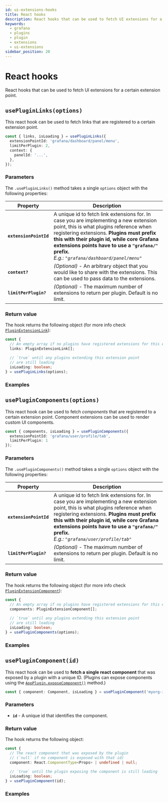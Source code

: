 ```yaml
---
id: ui-extensions-hooks
title: React hooks
description: React hooks that can be used to fetch UI extensions for a certain extension point.
keywords:
  - grafana
  - plugins
  - plugin
  - extensions
  - ui-extensions
sidebar_position: 20
---
```


# React hooks

React hooks that can be used to fetch UI extensions for a certain extension point.

## `usePluginLinks(options)`

This react hook can be used to fetch links that are registered to a certain extension point.

```typescript
const { links, isLoading } = usePluginLinks({
  extensionPointId: 'grafana/dashboard/panel/menu',
  limitPerPlugin: 2,
  context: {
    panelId: '...',
  },
});
```

### Parameters

The `.usePluginLinks()` method takes a single `options` object with the following properties:

| Property | Description |
| --- | --- |
| **`extensionPointId`** | A unique id to fetch link extensions for. In case you are implementing a new extension point, this is what plugins reference when registering extensions.  **Plugins must prefix this with their plugin id, while core Grafana extensions points have to use a `"grafana/"` prefix.** <br /> _E.g.: `"grafana/dashboard/panel/menu"`_ |
| **`context?`** | _(Optional)_ - An arbitrary object that you would like to share with the extensions. This can be used to pass data to the extensions. |
| **`limitPerPlugin?`** | _(Optional)_ - The maximum number of extensions to return per plugin. Default is no limit. |
### Return value

The hook returns the following object (for more info check [`PluginExtensionLink`](https://github.com/grafana/grafana/blob/main/packages/grafana-data/src/types/pluginExtensions.ts#L27)):

```typescript
const {
  // An empty array if no plugins have registered extensions for this extension point yet
  links: PluginExtensionLink[];
  
  // `true` until any plugins extending this extension point 
  // are still loading
  isLoading: boolean;
} = usePluginLinks(options);
```

### Examples


## `usePluginComponents(options)`

This react hook can be used to fetch _components_ that are registered to a certain extension point. Component extensions can be used to render custom UI components.

```typescript
const { components, isLoading } = usePluginComponents({
  extensionPointId: 'grafana/user/profile/tab',
  limitPerPlugin: 1
});
```

### Parameters

The `.usePluginComponents()` method takes a single `options` object with the following properties:

| Property | Description |
| --- | --- |
| **`extensionPointId`** | A unique id to fetch link extensions for. In case you are implementing a new extension point, this is what plugins reference when registering extensions. **Plugins must prefix this with their plugin id, while core Grafana extensions points have to use a `"grafana/"` prefix.** <br /> _E.g.: `"grafana/user/profile/tab"`_ |
| **`limitPerPlugin?`** | _(Optional)_ - The maximum number of extensions to return per plugin. Default is no limit. |

### Return value

The hook returns the following object (for more info check [`PluginExtensionComponent`](https://github.com/grafana/grafana/blob/main/packages/grafana-data/src/types/pluginExtensions.ts#L35)):

```typescript
const {
  // An empty array if no plugins have registered extensions for this extension point yet
  components: PluginExtensionComponent[];
  
  // `true` until any plugins extending this extension point 
  // are still loading
  isLoading: boolean;
} = usePluginComponents(options);
```

### Examples


## `usePluginComponent(id)`

This react hook can be used to **fetch a single react component** that was exposed by a plugin with a unique ID. (Plugins can expose components using the [`AppPlugin.exposeComponent()`](https://google.com) method.)

```typescript
const { component: Component, isLoading } = usePluginComponent('myorg-incidents-app/create-incident-form');
```

### Parameters

- **`id`** - A unique id that identifies the component.

### Return value

The hook returns the following object:

```typescript
const {
  // The react component that was exposed by the plugin 
  // (`null` if no component is exposed with that id)
  component: React.ComponentType<Props> | undefined | null;
  
  // `true` until the plugin exposing the component is still loading
  isLoading: boolean;
} = usePluginComponent(id);
```

### Examples
